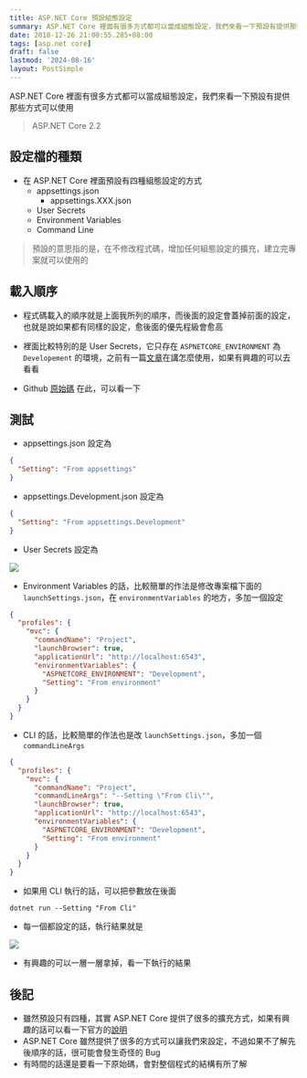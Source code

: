 ```yaml
---
title: ASP.NET Core 預設組態設定
summary: ASP.NET Core 裡面有很多方式都可以當成組態設定，我們來看一下預設有提供那些方式可以使用
date: 2018-12-26 21:00:55.285+08:00
tags: [asp.net core]
draft: false
lastmod: '2024-08-16'
layout: PostSimple
---
```


ASP.NET Core 裡面有很多方式都可以當成組態設定，我們來看一下預設有提供那些方式可以使用

> ASP.NET Core 2.2

## 設定檔的種類

- 在 ASP.NET Core 裡面預設有四種組態設定的方式
  - appsettings.json
    - appsettings.XXX.json
  - User Secrets
  - Environment Variables
  - Command Line

> 預設的意思指的是，在不修改程式碼，增加任何組態設定的擴充，建立完專案就可以使用的

## 載入順序

- 程式碼載入的順序就是上面我所列的順序，而後面的設定會蓋掉前面的設定，也就是說如果都有同樣的設定，愈後面的優先程級會愈高

- 裡面比較特別的是 User Secrets，它只存在 `ASPNETCORE_ENVIRONMENT` 為 `Developement` 的環境，之前有一篇[文章](/blog/asp-net-core-user-secret)在講怎麼使用，如果有興趣的可以去看看

- Github [原始碼](https://github.com/aspnet/AspNetCore/blob/master/src/DefaultBuilder/src/WebHost.cs#L162) 在此，可以看一下

## 測試

- appsettings.json 設定為

```json
{
  "Setting": "From appsettings"
}
```

- appsettings.Development.json 設定為

```json
{
  "Setting": "From appsettings.Development"
}
```

- User Secrets 設定為

![](https://image.cashwu.com/404.webp)

- Environment Variables 的話，比較簡單的作法是修改專案檔下面的 `launchSettings.json`，在 `environmentVariables` 的地方，多加一個設定

```json
{
  "profiles": {
    "mvc": {
      "commandName": "Project",
      "launchBrowser": true,
      "applicationUrl": "http://localhost:6543",
      "environmentVariables": {
        "ASPNETCORE_ENVIRONMENT": "Development",
        "Setting": "From environment"
      }
    }
  }
}
```

- CLI 的話，比較簡單的作法也是改 `launchSettings.json`，多加一個 `commandLineArgs`

```json
{
  "profiles": {
    "mvc": {
      "commandName": "Project",
      "commandLineArgs": "--Setting \"From Cli\"",
      "launchBrowser": true,
      "applicationUrl": "http://localhost:6543",
      "environmentVariables": {
        "ASPNETCORE_ENVIRONMENT": "Development",
        "Setting": "From environment"
      }
    }
  }
}
```

- 如果用 CLI 執行的話，可以把參數放在後面

```shell
dotnet run --Setting "From Cli"
```

- 每一個都設定的話，執行結果就是

![](https://image.cashwu.com/404.webp)

- 有興趣的可以一層一層拿掉，看一下執行的結果

## 後記

- 雖然預設只有四種，其實 ASP.NET Core 提供了很多的擴充方式，如果有興趣的話可以看一下官方的[說明](https://docs.microsoft.com/zh-tw/aspnet/core/fundamentals/configuration/?view=aspnetcore-2.2)
- ASP.NET Core 雖然提供了很多的方式可以讓我們來設定，不過如果不了解先後順序的話，很可能會發生奇怪的 Bug
- 有時間的話還是要看一下原始碼，會對整個程式的結構有所了解
